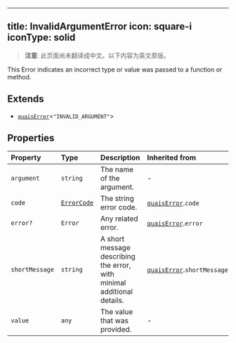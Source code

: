 <!-- AUTO-GENERATED-CONTENT:START (ENGLISH-COPY) -->
---
title: InvalidArgumentError
icon: square-i
iconType: solid
---

> **注意**: 此页面尚未翻译成中文。以下内容为英文原版。

This Error indicates an incorrect type or value was passed to a function or method.

## Extends

- [`quaisError`](/cn/sdk/content/interfaces/quaisError)\<`"INVALID_ARGUMENT"`\>

## Properties

| Property | Type | Description | Inherited from |
| :------ | :------ | :------ | :------ |
| `argument` | `string` | The name of the argument. | - |
| `code` | [`ErrorCode`](/cn/sdk/content/type-aliases/ErrorCode) | The string error code. | [`quaisError`](/cn/sdk/content/interfaces/quaisError).`code` |
| `error?` | `Error` | Any related error. | [`quaisError`](/cn/sdk/content/interfaces/quaisError).`error` |
| `shortMessage` | `string` | A short message describing the error, with minimal additional details. | [`quaisError`](/cn/sdk/content/interfaces/quaisError).`shortMessage` |
| `value` | `any` | The value that was provided. | - |
